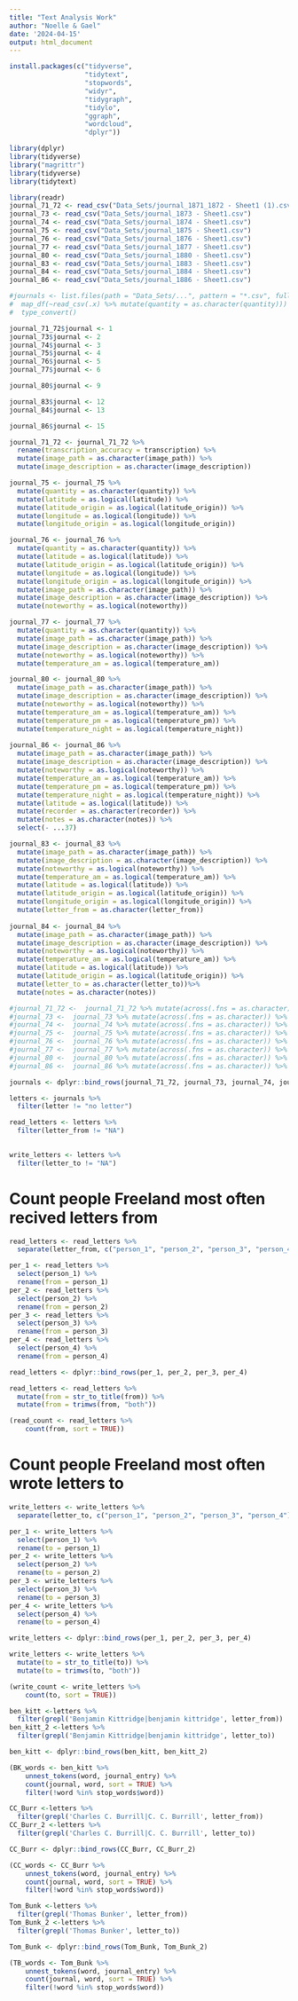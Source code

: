 ```yaml
---
title: "Text Analysis Work"
author: "Noelle & Gael"
date: '2024-04-15'
output: html_document
---
```

```r
install.packages(c("tidyverse", 
                   "tidytext",
                   "stopwords",
                   "widyr",
                   "tidygraph",
                   "tidylo",
                   "ggraph",
                   "wordcloud",
                   "dplyr"))
```


```r
library(dplyr)
library(tidyverse)
library("magrittr") 
library(tidyverse)
library(tidytext)
```


```r
library(readr)
journal_71_72 <- read_csv("Data_Sets/journal_1871_1872 - Sheet1 (1).csv")
journal_73 <- read_csv("Data_Sets/journal_1873 - Sheet1.csv")
journal_74 <- read_csv("Data_Sets/journal_1874 - Sheet1.csv")
journal_75 <- read_csv("Data_Sets/journal_1875 - Sheet1.csv")
journal_76 <- read_csv("Data_Sets/journal_1876 - Sheet1.csv")
journal_77 <- read_csv("Data_Sets/journal_1877 - Sheet1.csv")
journal_80 <- read_csv("Data_Sets/journal_1880 - Sheet1.csv")
journal_83 <- read_csv("Data_Sets/journal_1883 - Sheet1.csv")
journal_84 <- read_csv("Data_Sets/journal_1884 - Sheet1.csv")
journal_86 <- read_csv("Data_Sets/journal_1886 - Sheet1.csv")

```

```r
#journals <- list.files(path = "Data_Sets/...", pattern = "*.csv", full.names = TRUE) %>% 
#  map_df(~read_csv(.x) %>% mutate(quantity = as.character(quantity))) #%>%
#  type_convert()
```

```r
journal_71_72$journal <- 1
journal_73$journal <- 2
journal_74$journal <- 3
journal_75$journal <- 4
journal_76$journal <- 5
journal_77$journal <- 6

journal_80$journal <- 9

journal_83$journal <- 12
journal_84$journal <- 13

journal_86$journal <- 15
```

```r
journal_71_72 <- journal_71_72 %>%
  rename(transcription_accuracy = transcription) %>%
  mutate(image_path = as.character(image_path)) %>%
  mutate(image_description = as.character(image_description))

journal_75 <- journal_75 %>%
  mutate(quantity = as.character(quantity)) %>%
  mutate(latitude = as.logical(latitude)) %>%
  mutate(latitude_origin = as.logical(latitude_origin)) %>%
  mutate(longitude = as.logical(longitude)) %>%
  mutate(longitude_origin = as.logical(longitude_origin))

journal_76 <- journal_76 %>%
  mutate(quantity = as.character(quantity)) %>%
  mutate(latitude = as.logical(latitude)) %>%
  mutate(latitude_origin = as.logical(latitude_origin)) %>%
  mutate(longitude = as.logical(longitude)) %>%
  mutate(longitude_origin = as.logical(longitude_origin)) %>%
  mutate(image_path = as.character(image_path)) %>%
  mutate(image_description = as.character(image_description)) %>%
  mutate(noteworthy = as.logical(noteworthy))

journal_77 <- journal_77 %>%
  mutate(quantity = as.character(quantity)) %>%
  mutate(image_path = as.character(image_path)) %>%
  mutate(image_description = as.character(image_description)) %>%
  mutate(noteworthy = as.logical(noteworthy)) %>%
  mutate(temperature_am = as.logical(temperature_am))

journal_80 <- journal_80 %>%
  mutate(image_path = as.character(image_path)) %>%
  mutate(image_description = as.character(image_description)) %>%
  mutate(noteworthy = as.logical(noteworthy)) %>%
  mutate(temperature_am = as.logical(temperature_am)) %>%
  mutate(temperature_pm = as.logical(temperature_pm)) %>%
  mutate(temperature_night = as.logical(temperature_night))
  
journal_86 <- journal_86 %>%
  mutate(image_path = as.character(image_path)) %>%
  mutate(image_description = as.character(image_description)) %>%
  mutate(noteworthy = as.logical(noteworthy)) %>%
  mutate(temperature_am = as.logical(temperature_am)) %>%
  mutate(temperature_pm = as.logical(temperature_pm)) %>%
  mutate(temperature_night = as.logical(temperature_night)) %>%
  mutate(latitude = as.logical(latitude)) %>%
  mutate(recorder = as.character(recorder)) %>%
  mutate(notes = as.character(notes)) %>%
  select(- ...37)

journal_83 <- journal_83 %>%
  mutate(image_path = as.character(image_path)) %>%
  mutate(image_description = as.character(image_description)) %>%
  mutate(noteworthy = as.logical(noteworthy)) %>%
  mutate(temperature_am = as.logical(temperature_am)) %>%
  mutate(latitude = as.logical(latitude)) %>%
  mutate(latitude_origin = as.logical(latitude_origin)) %>%
  mutate(longitude_origin = as.logical(longitude_origin)) %>%
  mutate(letter_from = as.character(letter_from))
  
journal_84 <- journal_84 %>%
  mutate(image_path = as.character(image_path)) %>%
  mutate(image_description = as.character(image_description)) %>%
  mutate(noteworthy = as.logical(noteworthy)) %>%
  mutate(temperature_am = as.logical(temperature_am)) %>%
  mutate(latitude = as.logical(latitude)) %>%
  mutate(latitude_origin = as.logical(latitude_origin)) %>%
  mutate(letter_to = as.character(letter_to))%>%
  mutate(notes = as.character(notes))
```



```r
#journal_71_72 <-  journal_71_72 %>% mutate(across(.fns = as.character)) %>% type_convert()
#journal_73 <-  journal_73 %>% mutate(across(.fns = as.character)) %>% type_convert()
#journal_74 <-  journal_74 %>% mutate(across(.fns = as.character)) %>% type_convert()
#journal_75 <-  journal_75 %>% mutate(across(.fns = as.character)) %>% type_convert()
#journal_76 <-  journal_76 %>% mutate(across(.fns = as.character)) %>% type_convert()
#journal_77 <-  journal_77 %>% mutate(across(.fns = as.character)) %>% type_convert()
#journal_80 <-  journal_80 %>% mutate(across(.fns = as.character)) %>% type_convert()
#journal_86 <-  journal_86 %>% mutate(across(.fns = as.character)) %>% type_convert()
```

```r
journals <- dplyr::bind_rows(journal_71_72, journal_73, journal_74, journal_75, journal_76, journal_77, journal_80, journal_86)
```


```r
letters <- journals %>%
  filter(letter != "no letter")
```

```r
read_letters <- letters %>%
  filter(letter_from != "NA")
  
```
```r
write_letters <- letters %>%
  filter(letter_to != "NA")
```

# Count people Freeland most often recived letters from

```r
read_letters <- read_letters %>%
  separate(letter_from, c("person_1", "person_2", "person_3", "person_4"), sep = ",")
```
```r
per_1 <- read_letters %>%
  select(person_1) %>%
  rename(from = person_1)
per_2 <- read_letters %>%
  select(person_2) %>%
  rename(from = person_2)
per_3 <- read_letters %>%
  select(person_3) %>%
  rename(from = person_3)
per_4 <- read_letters %>%
  select(person_4) %>%
  rename(from = person_4)

read_letters <- dplyr::bind_rows(per_1, per_2, per_3, per_4)
```
```r
read_letters <- read_letters %>%
  mutate(from = str_to_title(from)) %>%
  mutate(from = trimws(from, "both"))
```

```r
(read_count <- read_letters %>%
    count(from, sort = TRUE))
```

# Count people Freeland most often wrote letters to

```r
write_letters <- write_letters %>%
  separate(letter_to, c("person_1", "person_2", "person_3", "person_4"), sep = ",")
```
```r
per_1 <- write_letters %>%
  select(person_1) %>%
  rename(to = person_1)
per_2 <- write_letters %>%
  select(person_2) %>%
  rename(to = person_2)
per_3 <- write_letters %>%
  select(person_3) %>%
  rename(to = person_3)
per_4 <- write_letters %>%
  select(person_4) %>%
  rename(to = person_4)

write_letters <- dplyr::bind_rows(per_1, per_2, per_3, per_4)
```
```r
write_letters <- write_letters %>%
  mutate(to = str_to_title(to)) %>%
  mutate(to = trimws(to, "both"))
```


```r
(write_count <- write_letters %>%
    count(to, sort = TRUE))

```


```r
ben_kitt <-letters %>%
  filter(grepl('Benjamin Kittridge|benjamin kittridge', letter_from))
ben_kitt_2 <-letters %>%
  filter(grepl('Benjamin Kittridge|benjamin kittridge', letter_to))

ben_kitt <- dplyr::bind_rows(ben_kitt, ben_kitt_2)
```
```r
(BK_words <- ben_kitt %>%
    unnest_tokens(word, journal_entry) %>%
    count(journal, word, sort = TRUE) %>%
    filter(!word %in% stop_words$word))
```


```r
CC_Burr <-letters %>%
  filter(grepl('Charles C. Burrill|C. C. Burrill', letter_from))
CC_Burr_2 <-letters %>%
  filter(grepl('Charles C. Burrill|C. C. Burrill', letter_to))

CC_Burr <- dplyr::bind_rows(CC_Burr, CC_Burr_2)
```
```r
(CC_words <- CC_Burr %>%
    unnest_tokens(word, journal_entry) %>%
    count(journal, word, sort = TRUE) %>%
    filter(!word %in% stop_words$word))
```

```r
Tom_Bunk <-letters %>%
  filter(grepl('Thomas Bunker', letter_from))
Tom_Bunk_2 <-letters %>%
  filter(grepl('Thomas Bunker', letter_to))

Tom_Bunk <- dplyr::bind_rows(Tom_Bunk, Tom_Bunk_2)
```
```r
(TB_words <- Tom_Bunk %>%
    unnest_tokens(word, journal_entry) %>%
    count(journal, word, sort = TRUE) %>%
    filter(!word %in% stop_words$word))
```



